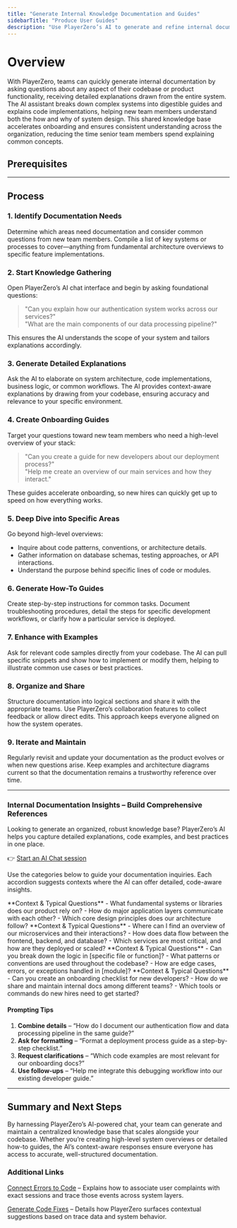 ```yaml
---
title: "Generate Internal Knowledge Documentation and Guides"
sidebarTitle: "Produce User Guides"
description: "Use PlayerZero’s AI to generate and refine internal documentation by asking questions about your codebase or product functionality."
---
```



# Overview

With PlayerZero, teams can quickly generate internal documentation by asking questions about any aspect of their codebase or product functionality, receiving detailed explanations drawn from the entire system. The AI assistant breaks down complex systems into digestible guides and explains code implementations, helping new team members understand both the how and why of system design. This shared knowledge base accelerates onboarding and ensures consistent understanding across the organization, reducing the time senior team members spend explaining common concepts.

## **Prerequisites**

<SourceControlManagement/>

---

## **Process**

### 1. **Identify Documentation Needs**  
Determine which areas need documentation and consider common questions from new team members. Compile a list of key systems or processes to cover—anything from fundamental architecture overviews to specific feature implementations.

### 2. **Start Knowledge Gathering**  
Open PlayerZero’s AI chat interface and begin by asking foundational questions:

> "Can you explain how our authentication system works across our services?"  
> "What are the main components of our data processing pipeline?"

This ensures the AI understands the scope of your system and tailors explanations accordingly.

### 3. **Generate Detailed Explanations**  
Ask the AI to elaborate on system architecture, code implementations, business logic, or common workflows. The AI provides context-aware explanations by drawing from your codebase, ensuring accuracy and relevance to your specific environment.

### 4. **Create Onboarding Guides**  
Target your questions toward new team members who need a high-level overview of your stack:

> "Can you create a guide for new developers about our deployment process?"  
> "Help me create an overview of our main services and how they interact."

These guides accelerate onboarding, so new hires can quickly get up to speed on how everything works.

### 5. **Deep Dive into Specific Areas**  
Go beyond high-level overviews:
- Inquire about code patterns, conventions, or architecture details.
- Gather information on database schemas, testing approaches, or API interactions.
- Understand the purpose behind specific lines of code or modules.

### 6. **Generate How-To Guides**  
Create step-by-step instructions for common tasks. Document troubleshooting procedures, detail the steps for specific development workflows, or clarify how a particular service is deployed.

### 7. **Enhance with Examples**  
Ask for relevant code samples directly from your codebase. The AI can pull specific snippets and show how to implement or modify them, helping to illustrate common use cases or best practices.

### 8. **Organize and Share**  
Structure documentation into logical sections and share it with the appropriate teams. Use PlayerZero’s collaboration features to collect feedback or allow direct edits. This approach keeps everyone aligned on how the system operates.

### 9. **Iterate and Maintain**  
Regularly revisit and update your documentation as the product evolves or when new questions arise. Keep examples and architecture diagrams current so that the documentation remains a trustworthy reference over time.

---

### **Internal Documentation Insights – Build Comprehensive References**

Looking to generate an organized, robust knowledge base? PlayerZero’s AI helps you capture detailed explanations, code examples, and best practices in one place.

👉 [Start an AI Chat session](https://app.playerzero.ai/chat)

Use the categories below to guide your documentation inquiries. Each accordion suggests contexts where the AI can offer detailed, code-aware insights.

<AccordionGroup>

  <Accordion title="Foundational Explanations">
    **Context & Typical Questions**  
    - What fundamental systems or libraries does our product rely on?  
    - How do major application layers communicate with each other?  
    - Which core design principles does our architecture follow?  
  </Accordion>

  <Accordion title="System Architecture & Components">
    **Context & Typical Questions**  
    - Where can I find an overview of our microservices and their interactions?  
    - How does data flow between the frontend, backend, and database?  
    - Which services are most critical, and how are they deployed or scaled?  
  </Accordion>

  <Accordion title="Implementation Details">
    **Context & Typical Questions**  
    - Can you break down the logic in [specific file or function]?  
    - What patterns or conventions are used throughout the codebase?  
    - How are edge cases, errors, or exceptions handled in [module]?  
  </Accordion>

  <Accordion title="Onboarding & Collaboration">
    **Context & Typical Questions**  
    - Can you create an onboarding checklist for new developers?  
    - How do we share and maintain internal docs among different teams?  
    - Which tools or commands do new hires need to get started?  
  </Accordion>

</AccordionGroup>

#### **Prompting Tips**

1. **Combine details** – “How do I document our authentication flow and data processing pipeline in the same guide?”  
2. **Ask for formatting** – “Format a deployment process guide as a step-by-step checklist.”  
3. **Request clarifications** – “Which code examples are most relevant for our onboarding docs?”  
4. **Use follow-ups** – “Help me integrate this debugging workflow into our existing developer guide.”

---

## **Summary and Next Steps**

By harnessing PlayerZero’s AI-powered chat, your team can generate and maintain a centralized knowledge base that scales alongside your codebase. Whether you’re creating high-level system overviews or detailed how-to guides, the AI’s context-aware responses ensure everyone has access to accurate, well-structured documentation.

### Additional Links

[Connect Errors to Code](/use-cases/resolve-customer-issues/resolve-customer-issues-UC2) – Explains how to associate user complaints with exact sessions and trace those events across system layers.

[Generate Code Fixes](/use-cases/resolve-customer-issues/resolve-customer-issues-UC3) – Details how PlayerZero surfaces contextual suggestions based on trace data and system behavior.


